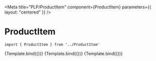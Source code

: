 
<Meta
    title="PLP/ProductItem"
    component={ProductItem}
    parameters={{
        layout: "centered"
    }}
/>


# ProductItem



```
import { ProductItem } from '../ProductItem'
```

<Canvas>
    <Story name="ProductItem" args={{ item: sampleProductNotDiscounted, currencySymbol: '$', currencyRate: '', setRoute: action("setRoute") }}>
        {Template.bind({})}
    </Story>
</Canvas>

<Canvas>
    <Story name="ProductItemWithDiscount" args={{ item: sampleProductDiscounted, currencySymbol: '$', currencyRate: '', setRoute: action("setRoute") }}>
        {Template.bind({})}
    </Story>
</Canvas>

<Canvas>
    <Story name="ProductItemNoImage" args={{ item: sampleProductNoImage, currencySymbol: '$', currencyRate: '', setRoute: action("setRoute") }}>
        {Template.bind({})}
    </Story>
</Canvas>
